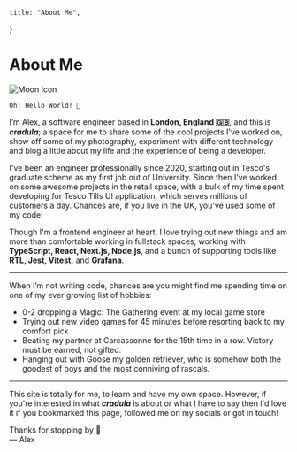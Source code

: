 
    title: "About Me",
}

# About Me

<Image
    height={400}
    width={300}
    src="/AlexAndGoose.jpeg"
    alt="Moon Icon"
/>

```
Oh! Hello World! 👋
```

I’m Alex, a software engineer based in **London, England 🇬🇧**, and this is **_cradula_**; a space for me to share some of the cool projects I've worked on, show off some of my photography, experiment with different technology and blog a little about my life and the experience of being a developer.

I've been an engineer professionally since 2020, starting out in Tesco's graduate scheme as my first job out of University. Since then I've worked on some awesome projects in the retail space, with a bulk of my time spent developing for Tesco Tills UI application, which serves millions of customers a day. Chances are, if you live in the UK, you've used some of my code!

Though I'm a frontend engineer at heart, I love trying out new things and am more than comfortable working in fullstack spaces; working with **TypeScript, React, Next.js, Node.js**, and a bunch of supporting tools like **RTL, Jest, Vitest,** and **Grafana**.

---

When I’m not writing code, chances are you might find me spending time on one of my ever growing list of hobbies:

- 0-2 dropping a Magic: The Gathering event at my local game store
- Trying out new video games for 45 minutes before resorting back to my comfort pick
- Beating my partner at Carcassonne for the 15th time in a row. Victory must be earned, not gifted.
- Hanging out with Goose my golden retriever, who is somehow both the goodest of boys and the most conniving of rascals.

---

This site is totally for me, to learn and have my own space. However, if you're interested in what **_cradula_** is about or what I have to say then I'd love it if you bookmarked this page, followed me on my socials or got in touch!

Thanks for stopping by 👋  
— Alex
